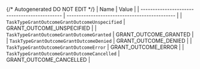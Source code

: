 {/* Autogenerated DO NOT EDIT  */}
| Name                                          | Value                                         |
| --------------------------------------------- | --------------------------------------------- |
| `TaskTypeGrantOutcomeGrantOutcomeUnspecified` | GRANT_OUTCOME_UNSPECIFIED                     |
| `TaskTypeGrantOutcomeGrantOutcomeGranted`     | GRANT_OUTCOME_GRANTED                         |
| `TaskTypeGrantOutcomeGrantOutcomeDenied`      | GRANT_OUTCOME_DENIED                          |
| `TaskTypeGrantOutcomeGrantOutcomeError`       | GRANT_OUTCOME_ERROR                           |
| `TaskTypeGrantOutcomeGrantOutcomeCancelled`   | GRANT_OUTCOME_CANCELLED                       |
